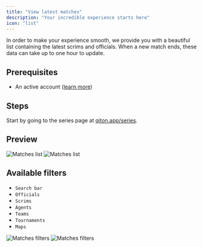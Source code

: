 ```yaml
---
title: "View latest matches"
description: "Your incredible experience starts here"
icon: "list"
---
```


In order to make your experience smooth, we provide you with a beautiful list containing the latest scrims and officials.
When a new match ends, these data can take up to one hour to update.

## Prerequisites

- An active account ([learn more](/get-started/setup))

## Steps

Start by going to the series page at [qiton.app/series](https://qiton.app/series).

## Preview

<Frame>
    <img
        className="block dark:hidden"
        src="./images/root/list.png"
        alt="Matches list"
    />
    <img
        className="hidden dark:block"
        src="./images/root/list.png"
        alt="Matches list"
    />
</Frame>

## Available filters

- `Search bar`
- `Officials`
- `Scrims`
- `Agents`
- `Teams`
- `Tournaments`
- `Maps`

<Frame>
    <img
        className="block dark:hidden"
        src="./images/root/filters.png"
        alt="Matches filters"
    />
    <img
        className="hidden dark:block"
        src="./images/root/filters.png"
        alt="Matches filters"
    />
</Frame>
